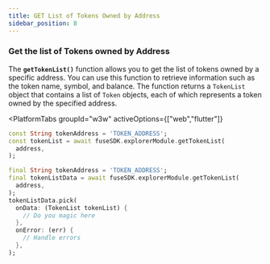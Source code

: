 ```yaml
---
title: GET List of Tokens Owned by Address
sidebar_position: 8
---
```



### **Get the list of Tokens owned by Address**

The **`getTokenList()`** function allows you to get the list of tokens owned by a specific address. You can use this function to retrieve information such as the token name, symbol, and balance. The function returns a `TokenList` object that contains a list of `Token` objects, each of which represents a token owned by the specified address.

<PlatformTabs
	groupId="w3w"
	activeOptions={["web","flutter"]}
>
<PlatformTabItem value="web">

```dart
const String tokenAddress = 'TOKEN_ADDRESS';
const tokenList = await fuseSDK.explorerModule.getTokenList(
  address,
);
```

</PlatformTabItem>

<PlatformTabItem value="flutter">

```dart
final String tokenAddress = 'TOKEN_ADDRESS';
final tokenListData = await fuseSDK.explorerModule.getTokenList(
  address,
);
tokenListData.pick(
  onData: (TokenList tokenList) {
    // Do you magic here
  },
  onError: (err) {
    // Handle errors
  },
);
```

</PlatformTabItem>
</PlatformTabs>
